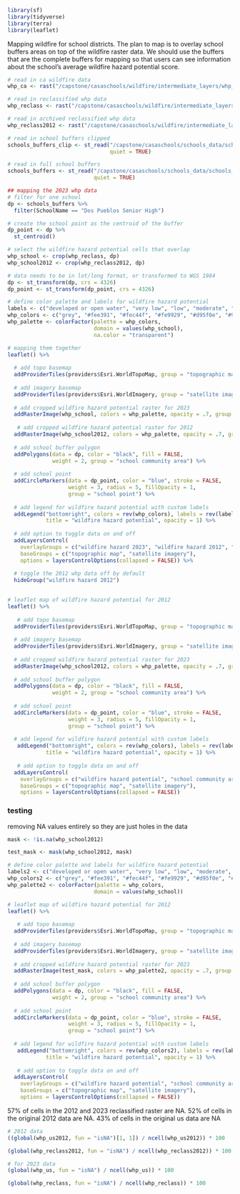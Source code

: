 ```r
library(sf)
library(tidyverse)
library(terra)
library(leaflet)
```

Mapping wildfire for school districts. The plan to map is to overlay school buffers areas on top of the wildfire raster data. We should use the buffers that are the complete buffers for mapping so that users can see information about the school's average wildfire hazard potential score.


```r
# read in ca wildfire data
whp_ca <- rast("/capstone/casaschools/wildfire/intermediate_layers/whp_ca.tif")

# read in reclassified whp data
whp_reclass <- rast("/capstone/casaschools/wildfire/intermediate_layers/whp_reclass.tif")

# read in archived reclassified whp data
whp_reclass2012 <- rast("/capstone/casaschools/wildfire/intermediate_layers/whp_reclass2012.tif")

# read in school buffers clipped
schools_buffers_clip <- st_read("/capstone/casaschools/schools_data/schools_buffer_clip/schools_buffer_clip.shp",
                                quiet = TRUE)

# read in full school buffers
schools_buffers <- st_read("/capstone/casaschools/schools_data/schools_buffer/schools_points_buffer.shp",
                           quiet = TRUE)
```


```r
## mapping the 2023 whp data
# filter for one school
dp <- schools_buffers %>% 
  filter(SchoolName == "Dos Pueblos Senior High")

# create the school point as the centroid of the buffer
dp_point <- dp %>% 
  st_centroid()

# select the wildfire hazard potential cells that overlap
whp_school <- crop(whp_reclass, dp)
whp_school2012 <- crop(whp_reclass2012, dp)

# data needs to be in lot/long format, or transformed to WGS 1984
dp <- st_transform(dp, crs = 4326)
dp_point <- st_transform(dp_point, crs = 4326)

# define color palette and labels for wildfire hazard potential
labels <- c("developed or open water", "very low", "low", "moderate", "high", "very high", "")
whp_colors <- c("grey", "#fee391", "#fec44f", "#fe9929", "#d95f0e", "#993404", "transparent")
whp_palette <- colorFactor(palette = whp_colors,
                           domain = values(whp_school),
                           na.color = "transparent")

# mapping them together
leaflet() %>% 
  
  # add topo basemap
  addProviderTiles(providers$Esri.WorldTopoMap, group = "topographic map") %>%
  
  # add imagery basemap
  addProviderTiles(providers$Esri.WorldImagery, group = "satellite imagery") %>%
  
  # add cropped wildfire hazard potential raster for 2023 
  addRasterImage(whp_school, colors = whp_palette, opacity = .7, group = "wildfire hazard 2023") %>%
  
   # add cropped wildfire hazard potential raster for 2012
  addRasterImage(whp_school2012, colors = whp_palette, opacity = .7, group = "wildfire hazard 2012") %>% 
  
  # add school buffer polygon
  addPolygons(data = dp, color = "black", fill = FALSE, 
              weight = 2, group = "school community area") %>% 
  
  # add school point
  addCircleMarkers(data = dp_point, color = "blue", stroke = FALSE, 
                   weight = 3, radius = 5, fillOpacity = 1,
                   group = "school point") %>% 
  
  # add legend for wildfire hazard potential with custom labels
  addLegend("bottomright", colors = rev(whp_colors), labels = rev(labels),
            title = "wildfire hazard potential", opacity = 1) %>% 
  
  # add option to toggle data on and off
  addLayersControl(
    overlayGroups = c("wildfire hazard 2023", "wildfire hazard 2012", "school community area", "school point"),
    baseGroups = c("topographic map", "satellite imagery"),
    options = layersControlOptions(collapsed = FALSE)) %>% 
  
  # toggle the 2012 whp data off by default
  hideGroup("wildfire hazard 2012")
  
```

```r
# leaflet map of wildfire hazard potential for 2012
leaflet() %>% 
  
   # add topo basemap
  addProviderTiles(providers$Esri.WorldTopoMap, group = "topographic map") %>%
  
  # add imagery basemap
  addProviderTiles(providers$Esri.WorldImagery, group = "satellite imagery") %>% 
  
  # add cropped wildfire hazard potential raster for 2023 
  addRasterImage(whp_school2012, colors = whp_palette, opacity = .7, group = "wildfire hazard potential") %>%
  
  # add school buffer polygon
  addPolygons(data = dp, color = "black", fill = FALSE, 
              weight = 2, group = "school community area") %>% 
  
  # add school point
  addCircleMarkers(data = dp_point, color = "blue", stroke = FALSE, 
                   weight = 3, radius = 5, fillOpacity = 1,
                   group = "school point") %>% 
  
  # add legend for wildfire hazard potential with custom labels
   addLegend("bottomright", colors = rev(whp_colors), labels = rev(labels),
            title = "wildfire hazard potential", opacity = 1) %>% 
  
   # add option to toggle data on and off
  addLayersControl(
    overlayGroups = c("wildfire hazard potential", "school community area", "school point"),
    baseGroups = c("topographic map", "satellite imagery"),
    options = layersControlOptions(collapsed = FALSE))
```

### testing

removing NA values entirely so they are just holes in the data
```r
mask <- !is.na(whp_school2012)

test_mask <- mask(whp_school2012, mask)

# define color palette and labels for wildfire hazard potential
labels2 <- c("developed or open water", "very low", "low", "moderate", "high", "very high")
whp_colors2 <- c("grey", "#fee391", "#fec44f", "#fe9929", "#d95f0e", "#993404")
whp_palette2 <- colorFactor(palette = whp_colors,
                           domain = values(whp_school))

# leaflet map of wildfire hazard potential for 2012
leaflet() %>% 
  
   # add topo basemap
  addProviderTiles(providers$Esri.WorldTopoMap, group = "topographic map") %>%
  
  # add imagery basemap
  addProviderTiles(providers$Esri.WorldImagery, group = "satellite imagery") %>% 
  
  # add cropped wildfire hazard potential raster for 2023 
  addRasterImage(test_mask, colors = whp_palette2, opacity = .7, group = "wildfire hazard potential") %>%
  
  # add school buffer polygon
  addPolygons(data = dp, color = "black", fill = FALSE, 
              weight = 2, group = "school community area") %>% 
  
  # add school point
  addCircleMarkers(data = dp_point, color = "blue", stroke = FALSE, 
                   weight = 3, radius = 5, fillOpacity = 1,
                   group = "school point") %>% 
  
  # add legend for wildfire hazard potential with custom labels
   addLegend("bottomright", colors = rev(whp_colors2), labels = rev(labels2),
            title = "wildfire hazard potential", opacity = 1) %>% 
  
   # add option to toggle data on and off
  addLayersControl(
    overlayGroups = c("wildfire hazard potential", "school community area", "school point"),
    baseGroups = c("topographic map", "satellite imagery"),
    options = layersControlOptions(collapsed = FALSE))
```

57% of cells in the 2012 and 2023 reclassified raster are NA. 52% of cells in the original 2012 data are NA. 43% of cells in the original us data are NA  
```r
# 2012 data
((global(whp_us2012, fun = "isNA")[1, 1]) / ncell(whp_us2012)) * 100

(global(whp_reclass2012, fun = "isNA") / ncell(whp_reclass2012)) * 100

# for 2023 data
(global(whp_us, fun = "isNA") / ncell(whp_us)) * 100

(global(whp_reclass, fun = "isNA") / ncell(whp_reclass)) * 100
```

